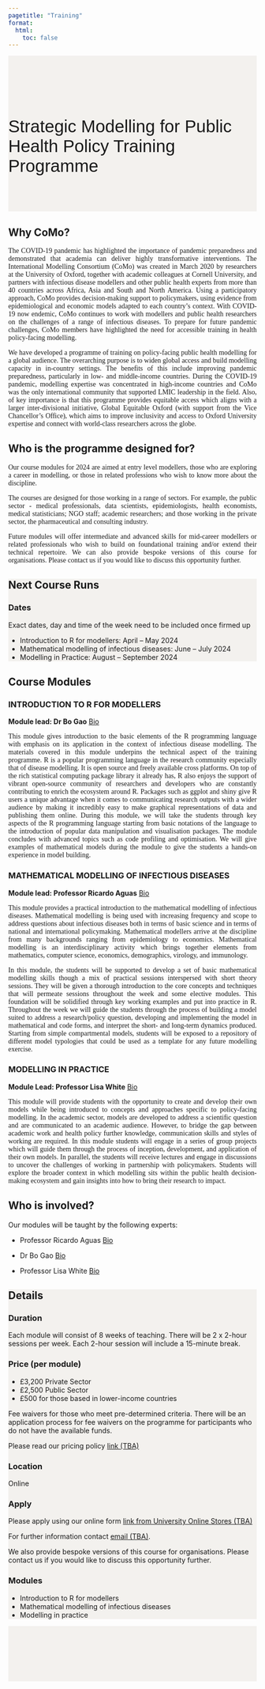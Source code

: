 ```yaml
---
pagetitle: "Training"
format:
  html:
    toc: false
---
```


::: {#training-banner .column-screen}

::: {.grid .column-page}
::: {.headline .g-col-lg-5 .g-col-12 .g-col-md-12}

::: {#training-logo-top}
<!-- ![](img/training/biology_keyline.svg) -->

:::

Strategic Modelling for Public Health Policy Training Programme

:::

::: {.training_right_background .g-col-lg-7 .d-none .d-lg-block .d-xl-block}

:::

:::

:::


::: {.column-screen}

::: {.column-page}

## Why CoMo?

::: {.grid}

::: {.g-col-lg-6 .g-col-12 .g-col-md-12}

::: {.text_justified}
The COVID-19 pandemic has highlighted the importance of pandemic preparedness and demonstrated that academia can deliver highly transformative interventions. The International Modelling Consortium (CoMo) was created in March 2020 by researchers at the University of Oxford, together with academic colleagues at Cornell University, and partners with infectious disease modellers and other public health experts from more than 40 countries across Africa, Asia and South and North America. Using a participatory approach, CoMo provides decision-making support to policymakers, using evidence from epidemiological and economic models adapted to each country’s context. With COVID-19 now endemic, CoMo continues to work with modellers and public health researchers on the challenges of a range of infectious diseases. To prepare for future pandemic challenges, CoMo members have highlighted the need for accessible training in health policy-facing modelling.

:::
:::

::: {.g-col-lg-6 .g-col-12 .g-col-md-12}

::: {.text_justified}
We have developed a programme of training on policy-facing public health modelling for a global audience. The overarching purpose is to widen global access and build modelling capacity in in-country settings. The benefits of this include improving pandemic preparedness, particularly in low- and middle-income countries. During the COVID-19 pandemic, modelling expertise was concentrated in high-income countries and CoMo was the only international community that supported LMIC leadership in the field. Also, of key importance is that this programme provides equitable access which aligns with a larger inter-divisional initiative, Global Equitable Oxford (with support from the Vice Chancellor’s Office), which aims to improve inclusivity and access to Oxford University expertise and connect with world-class researchers across the globe.

:::
:::

:::

<!-- ::: {.g-col-lg-12 .g-col-12 .g-col-md-12} -->

## Who is the programme designed for?

::: {.text_justified}

Our course modules for 2024 are aimed at entry level modellers, those who are exploring a career in modelling, or those in related professions who wish to know more about the discipline.

The courses are designed for those working in a range of sectors. For example, the public sector - medical professionals, data scientists, epidemiologists, health economists, medical statisticians; NGO staff; academic researchers; and those working in the private sector, the pharmaceutical and consulting industry.

Future modules will offer intermediate and advanced skills for mid-career modellers or related professionals who wish to build on foundational training and/or extend their technical repertoire.
We can also provide bespoke versions of this course for organisations. Please contact us <email address> if you would like to discuss this opportunity further. 

:::

:::

:::



<!-- section 2: next course runs -->

::: {#training-banner .column-screen}
::: {.column-page}

## Next Course Runs

### Dates

::: {.callout-note}

Exact dates, day and time of the week need to be included once firmed up

:::

- Introduction to R for modellers:  April – May 2024 
- Mathematical modelling of infectious diseases: June – July 2024 
- Modelling in Practice: August – September 2024 

:::
:::

<!-- section 3: modules and leads -->

::: {.column-screen}
::: {.column-page}

## Course Modules

### INTRODUCTION TO R FOR MODELLERS

**Module lead: Dr Bo Gao** [Bio](https://www.tropicalmedicine.ox.ac.uk/team/bo-gao)

::: {.text_justified}
This module gives introduction to the basic elements of the R programming language with emphasis on its application in the context of infectious disease modelling. The materials covered in this module underpins the technical aspect of the training programme. R is a popular programming language in the research community especially that of disease modelling. It is open source and freely available cross platforms. On top of the rich statistical computing package library it already has, R also enjoys the support of vibrant open-source community of researchers and developers who are constantly contributing to enrich the ecosystem around R. Packages such as ggplot and shiny give R users a unique advantage when it comes to communicating research outputs with a wider audience by making it incredibly easy to make graphical representations of data and publishing them online. During this module, we will take the students through key aspects of the R programming language starting from basic notations of the language to the introduction of popular data manipulation and visualisation packages.  The module concludes with advanced topics such as code profiling and optimisation. We will give examples of mathematical models during the module to give the students a hands-on experience in model building.
:::

### MATHEMATICAL MODELLING OF INFECTIOUS DISEASES

**Module lead: Professor Ricardo Aguas** [Bio](https://www.tropicalmedicine.ox.ac.uk/team/ricardo-aguas)

::: {.text_justified}
This module provides a practical introduction to the mathematical modelling of infectious diseases. Mathematical modelling is being used with increasing frequency and scope to address questions about infectious diseases both in terms of basic science and in terms of national and international policymaking. Mathematical modellers arrive at the discipline from many backgrounds ranging from epidemiology to economics. Mathematical modelling is an interdisciplinary activity which brings together elements from mathematics, computer science, economics, demographics, virology, and immunology.

In this module, the students will be supported to develop a set of basic mathematical modelling skills though a mix of practical sessions interspersed with short theory sessions. They will be given a thorough introduction to the core concepts and techniques that will permeate sessions throughout the week and some elective modules. This foundation will be solidified through key working examples and put into practice in R.  Throughout the week we will guide the students through the process of building a model suited to address a research/policy question, developing and implementing the model in mathematical and code forms, and interpret the short- and long-term dynamics produced. Starting from simple compartmental models, students will be exposed to a repository of different model typologies that could be used as a template for any future modelling exercise.
:::

### MODELLING IN PRACTICE

**Module Lead: Professor Lisa White** [Bio](https://www.medawar.ox.ac.uk/team/lisa-white)

::: {.text_justified}
This module will provide students with the opportunity to create and develop their own models while being introduced to concepts and approaches specific to policy-facing modelling. In the academic sector, models are developed to address a scientific question and are communicated to an academic audience. However, to bridge the gap between academic work and health policy further knowledge, communication skills and styles of working are required. In this module students will engage in a series of group projects which will guide them through the process of inception, development, and application of their own models. In parallel, the students will receive lectures and engage in discussions to uncover the challenges of working in partnership with policymakers. Students will explore the broader context in which modelling sits within the public health decision-making ecosystem and gain insights into how to bring their research to impact.
:::


## Who is involved?

Our modules will be taught by the following experts:


- Professor Ricardo Aguas [Bio](https://www.tropicalmedicine.ox.ac.uk/team/ricardo-aguas)

- Dr Bo Gao [Bio](https://www.tropicalmedicine.ox.ac.uk/team/bo-gao)

- Professor Lisa White [Bio](https://www.medawar.ox.ac.uk/team/lisa-white)


:::
:::


<!-- section 4: details -->

::: {#training-banner .column-screen}
::: {.column-page}

## Details

::: {.grid}

::: {.g-col-lg-6 .g-col-12 .g-col-md-12}

### Duration
Each module will consist of 8 weeks of teaching.
There will be 2 x 2-hour sessions per week. Each 2-hour session will include a 15-minute break.


### Price (per module)

- £3,200 Private Sector
- £2,500 Public Sector
- £500 for those based in lower-income countries

Fee waivers for those who meet pre-determined criteria. There will be an application process for fee waivers on the programme for participants who do not have the available funds.

Please read our pricing policy [link (TBA)]()

### Location

Online

### Apply

Please apply using our online form [link from University Online Stores (TBA)]()

For further information contact [email (TBA)]().

We also provide bespoke versions of this course for organisations. Please contact us if you would like to discuss this opportunity further.

:::

::: {.g-col-lg-6 .g-col-12 .g-col-md-12}

### Modules

- Introduction to R for modellers
- Mathematical modelling of infectious diseases
- Modelling in practice

:::

:::

:::
:::


<!-- section 5: logo -->

::: {#training-banner .column-screen}
::: {.column-page}

::: {#training-logo-end}
<!-- ![](img/training/biology_keyline.svg) -->
:::

:::
:::


```{=html}
<style>

@import url('https://fonts.googleapis.com/css2?family=Bebas+Neue&display=swap');

#training-logo-top {
  max-width: 100%;
  background-image: url("img/training/biology_keyline.svg");
  background-size: contain;
  background-repeat: no-repeat;
  height: 2em;
  margin-bottom: 0.5em;
}

#training-logo-end {
  max-width: 100%;
  background-image: url("img/training/biology_keyline.svg");
  background-size: contain;
  background-repeat: no-repeat;
  height: 8em;
  margin-bottom: 2em;
}

#training-banner {
  padding-top: 0px;
  /* background-color: rgb(237,243,249); */
  /* background-color: #E0E0CE; */
  background-color: #f3f1ee;
}

#quarto-content main { 
  margin-top: 0;
  padding-top: 0;
}
.text_justified {
  text-align: justify;
  text-justify: inter-word;
  font-family: 'PT Serif', 'Georgia', 'Times New Roman', serif;
}

.headline {
  /* font-family: 'Economica', sans-serif; */
  /* font-family: 'Tahoma', sans-serif; */
  font-family: 'Bebas Neue', sans-serif;
  font-size: 2.5em;
  /* font-weight: 300; */
  padding-top: 0.5em;
  padding-bottom: 0.5em;
}

.training_right_background {
  background-image: url("img/training/seminar_room_2.jpg");
  background-size: cover;
  background-repeat: no-repeat;
  color: white;
  padding: 10px;
}
</style>
```